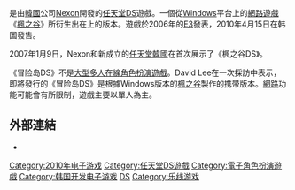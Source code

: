 {{NoteTA
| G1=MapleStory
}}
{{Infobox VG
| english = MapleStory DS
| image = File:MapleStory_DS.jpg
| original = 메이플스토리DS
| developer = [[NEXON|NEXON]]
| publisher = {{vgrelease|KR|[[任天堂|任天堂]]}}
| designer =
| engine =
| version =
| released = {{vgrelease|KR|2010年4月15日}}
| genre = [[電子角色扮演遊戲|角色扮演]]
| modes = [[單人電子遊戲|单人]]
| platforms = [[任天堂DS|任天堂DS]]
}}

{{vgname|楓之谷DS|ko=메이플스토리DS、MapleStory DS|cn=冒险岛DS|tw=楓之谷DS}}是由[[韓國|韓國]]公司[[Nexon|Nexon]]開發的[[任天堂DS|任天堂DS]]遊戲。一個從[[Microsoft_Windows|Windows]]平台上的[[網路遊戲|網路遊戲]]《[[楓之谷|楓之谷]]》所衍生出在上的版本。遊戲於2006年的[[E3电子娱乐展|E3]]發表，2010年4月15日在韩国發售。

{{cquote|我們對於[[Nintendo_DS|Nintendo DS]]的特色及策略內容有興趣，決定為它開發遊戲，以及我們同意與進行關於[[任天堂|任天堂]]的大型企畫。{{citation needed|time=2014-07-30T04:57:37+00:00}}|[[Nexon|Nexon]][[首席執行官|首席執行官]]，David Lee}}

2007年1月9日，Nexon和新成立的[[任天堂韓國|任天堂韓國]]在首次展示了《楓之谷DS》。

《冒险岛DS》不是[[大型多人在線角色扮演遊戲|大型多人在線角色扮演遊戲]]。David Lee在一次採訪中表示，即將發行的《冒险岛DS》是根據Windows版本的[[楓之谷|楓之谷]]製作的携带版本。[[網路|網路]]功能可能會有所限制，遊戲主要以單人為主。

== 外部連結 ==

* {{Official|http://www.nintendo.co.kr/DS/soft/maplestoryDS/main.php}}{{ko}}

{{DEFAULTSORT:Maple Story DS}}
[[Category:2010年电子游戏|Category:2010年电子游戏]]
[[Category:任天堂DS遊戲|Category:任天堂DS遊戲]]
[[Category:電子角色扮演遊戲|Category:電子角色扮演遊戲]]
[[Category:韩国开发电子游戏|Category:韩国开发电子游戏]]
[[Category:楓之谷|DS]]
[[Category:乐线游戏|Category:乐线游戏]]
{{rpg-videogame-stub}}